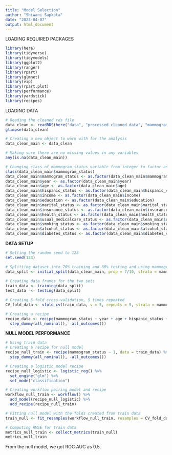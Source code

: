 ```yaml
---
title: "Model Selection"
author: "Shiwani Sapkota"
date: "2023-04-07"
output: html_document
---
```


LOADING REQUIRED PACKAGES

```r
library(here)
library(tidyverse)
library(tidymodels)
library(ggplot2)
library(ranger)
library(rpart)
library(glmnet)
library(vip)
library(rpart.plot)
library(performance)
library(yardstick)
library(recipes)
```

LOADING DATA

```r
# Reading the cleaned rds file
data_clean <- readRDS(here("data", "processed_cleaned_data", "mammogram_ses_clean.rds"))
glimpse(data_clean)

# Creating a new object to work with for the analysis
data_clean_main <- data_clean

# Making sure there are no missing values in any variables
any(is.na(data_clean_main))

# Changing class of mammogram_status variable from integer to factor as we can't use mammogram_status (main outcome) as an integer while preparing recipe and training the model
class(data_clean_main$mammogram_status)
data_clean_main$mammogram_status <- as.factor(data_clean_main$mammogram_status)
data_clean_main$year <- as.factor(data_clean_main$year)
data_clean_main$age <- as.factor(data_clean_main$age)
data_clean_main$hispanic_status <- as.factor(data_clean_main$hispanic_status)
data_clean_main$income <- as.factor(data_clean_main$income)
data_clean_main$education <- as.factor(data_clean_main$education)
data_clean_main$marital_status <- as.factor(data_clean_main$marital_status)
data_clean_main$insurance_status <- as.factor(data_clean_main$insurance_status)
data_clean_main$health_status <- as.factor(data_clean_main$health_status)
data_clean_main$usual_medicalcare_status <- as.factor(data_clean_main$usual_medicalcare_status)
data_clean_main$smoking_status <- as.factor(data_clean_main$smoking_status)
data_clean_main$alcohol_status <- as.factor(data_clean_main$alcohol_status)
data_clean_main$diabetes_status <- as.factor(data_clean_main$diabetes_status)
```

**DATA SETUP**

```r
# Setting the random seed to 123
set.seed(123)

# Splitting dataset into 70% training and 30% testing and using mammogram status outcome as stratification
data_split <- initial_split(data_clean_main, prop = 7/10, strata = mammogram_status)
  
# Creating data frames for the two sets
train_data <- training(data_split)
test_data  <- testing(data_split)

# Creating 5-fold cross-validation, 5 times repeated
CV_fold_data <- vfold_cv(train_data, v = 5, repeats = 5, strata = mammogram_status)

# Creating a recipe
recipe_data <- recipe(mammogram_status ~ year + age + hispanic_status + income + education + marital_status + region_residence + insurance_status + health_status + usual_medicalcare_status + smoking_status + alcohol_status + diabetes_status, data = train_data) %>%
  step_dummy(all_nominal(), -all_outcomes())
```

**NULL MODEL PERFORMANCE**

```r
# Using train data
# Creating a recipe for null model
recipe_null_train <- recipe(mammogram_status ~ 1, data = train_data) %>%
  step_dummy(all_nominal(), -all_outcomes())

# Creating a logistic model recipe
recipe_null_logistic <- logistic_reg() %>% 
  set_engine("glm") %>% 
  set_mode("classification")

# Creating workflow pairing model and recipe 
workflow_null_train <- workflow() %>% 
  add_model(recipe_null_logistic) %>% 
  add_recipe(recipe_null_train)

# Fitting null model with the folds created from train data 
train_null <- fit_resamples(workflow_null_train, resamples = CV_fold_data)

# Computing RMSE for train data
metrics_null_train <- collect_metrics(train_null)
metrics_null_train
```

From the null model, we got ROC AUC as 0.5.